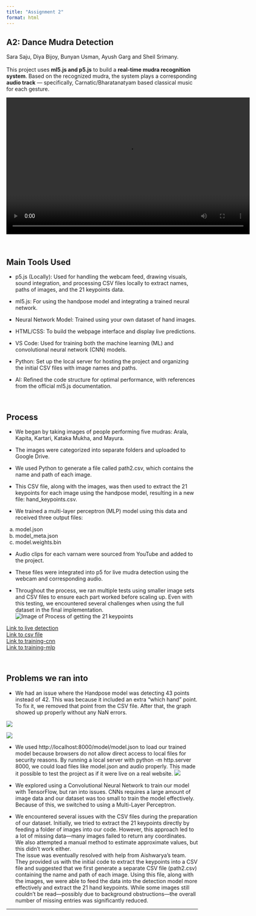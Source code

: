 ```yaml
---
title: "Assignment 2"
format: html
---
```


## A2: Dance Mudra Detection

Sara Saju, Diya Bijoy, Bunyan Usman, Ayush Garg and Sheil Srimany.\
\
This project uses **ml5.js and p5.js** to build a **real-time mudra recognition system**. Based on the recognized mudra, the system plays a corresponding **audio track** — specifically, Carnatic/Bharatanatyam based classical music for each gesture.

<video width="640" height="360" controls>

<source src="finalvideo.mp4" type="video/mp4">

</video>

<br>

## Main Tools Used

-   p5.js (Locally): Used for handling the webcam feed, drawing visuals, sound integration, and processing CSV files locally to extract names, paths of images, and the 21 keypoints data.

-   ml5.js: For using the handpose model and integrating a trained neural network.

-   Neural Network Model: Trained using your own dataset of hand images.

-   HTML/CSS: To build the webpage interface and display live predictions.

-   VS Code: Used for training both the machine learning (ML) and convolutional neural network (CNN) models.

-   Python: Set up the local server for hosting the project and organizing the initial CSV files with image names and paths.

-   AI: Refined the code structure for optimal performance, with references from the official ml5.js documentation.

<br>

## Process

-   We began by taking images of people performing five mudras: Arala, Kapita, Kartari, Kataka Mukha, and Mayura.

-   The images were categorized into separate folders and uploaded to Google Drive.

-   We used Python to generate a file called path2.csv, which contains the name and path of each image.

-   This CSV file, along with the images, was then used to extract the 21 keypoints for each image using the handpose model, resulting in a new file: hand_keypoints.csv.

-   We trained a multi-layer perceptron (MLP) model using this data and received three output files:

a.  model.json
b.  model_meta.json
c.  model.weights.bin

-   Audio clips for each varnam were sourced from YouTube and added to the project.

-   These files were integrated into p5 for live mudra detection using the webcam and corresponding audio.

-   Throughout the process, we ran multiple tests using smaller image sets and CSV files to ensure each part worked before scaling up. Even with this testing, we encountered several challenges when using the full dataset in the final implementation. ![Image of Process of getting the 21 keypoints](21points.jpg)

[Link to live detection](https://editor.p5js.org/sarasj0510/full/2FCh_V8x6)\
[Link to csv file](https://editor.p5js.org/sarasj0510/full/uv0HuV8m-)\
[Link to training-cnn](https://editor.p5js.org/sarasj0510/sketches/5wm1M3MFl)\
[Link to training-mlp](https://editor.p5js.org/sarasj0510/sketches/4iKoRJj-E)

<br>

## Problems we ran into

-   We had an issue where the Handpose model was detecting 43 points instead of 42. This was because it included an extra "which hand" point. To fix it, we removed that point from the CSV file. After that, the graph showed up properly without any NaN errors.

![](nan_error.jpg)

![](without_nan_error.jpg)

-   We used http://localhost:8000/model/model.json to load our trained model because browsers do not allow direct access to local files for security reasons. By running a local server with python -m http.server 8000, we could load files like model.json and audio properly. This made it possible to test the project as if it were live on a real website. ![](modeljson.jpg)

-   We explored using a Convolutional Neural Network to train our model with TensorFlow, but ran into issues. CNNs requires a large amount of image data and our dataset was too small to train the model effectively. Because of this, we switched to using a Multi-Layer Perceptron.

-   We encountered several issues with the CSV files during the preparation of our dataset. Initially, we tried to extract the 21 keypoints directly by feeding a folder of images into our code. However, this approach led to a lot of missing data—many images failed to return any coordinates.\
    We also attempted a manual method to estimate approximate values, but this didn't work either.\
    The issue was eventually resolved with help from Aishwarya’s team. They provided us with the initial code to extract the keypoints into a CSV file and suggested that we first generate a separate CSV file (path2.csv) containing the name and path of each image. Using this file, along with the images, we were able to feed the data into the detection model more effectively and extract the 21 hand keypoints. While some images still couldn’t be read—possibly due to background obstructions—the overall number of missing entries was significantly reduced.

------------------------------------------------------------------------
